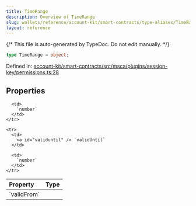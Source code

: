 ```yaml
---
title: TimeRange
description: Overview of TimeRange
slug: wallets/reference/account-kit/smart-contracts/type-aliases/TimeRange
layout: reference
---
```


{/* This file is auto-generated by TypeDoc. Do not edit manually. */}

```ts
type TimeRange = object;
```

Defined in: [account-kit/smart-contracts/src/msca/plugins/session-key/permissions.ts:28](https://github.com/alchemyplatform/aa-sdk/blob/ad165355d980f9a16dd388088895bfc851df8656/account-kit/smart-contracts/src/msca/plugins/session-key/permissions.ts#L28)

## Properties

<table>
  <thead>
    <tr>
      <th align="left">Property</th>
      <th align="left">Type</th>
    </tr>
  </thead>

  <tbody>
    <tr>
      <td>
        <a id="validfrom" /> `validFrom`
      </td>

      <td>
        `number`
      </td>
    </tr>

    <tr>
      <td>
        <a id="validuntil" /> `validUntil`
      </td>

      <td>
        `number`
      </td>
    </tr>

  </tbody>
</table>
